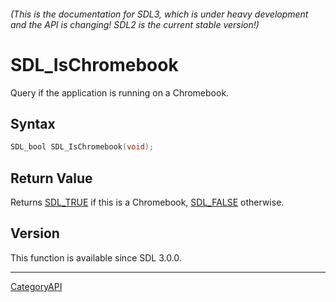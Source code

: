 ====== (This is the documentation for SDL3, which is under heavy development and the API is changing! SDL2 is the current stable version!) ======
= SDL_IsChromebook =

Query if the application is running on a Chromebook.

== Syntax ==

<syntaxhighlight lang='c'>
SDL_bool SDL_IsChromebook(void);
</syntaxhighlight>

== Return Value ==

Returns [[SDL_TRUE]] if this is a Chromebook, [[SDL_FALSE]] otherwise.

== Version ==

This function is available since SDL 3.0.0.

----
[[CategoryAPI]]


